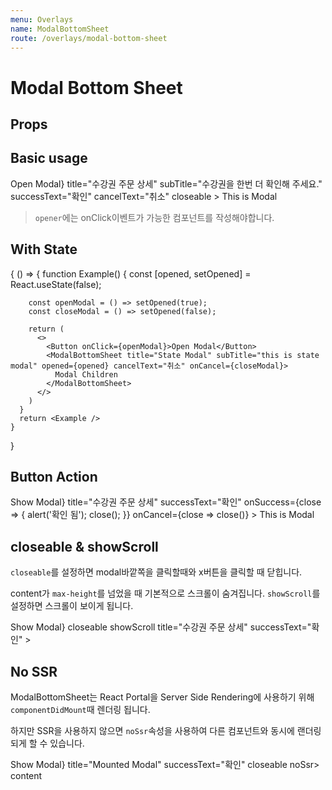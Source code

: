 ```yaml
---
menu: Overlays
name: ModalBottomSheet
route: /overlays/modal-bottom-sheet
---
```



# Modal Bottom Sheet

## Props

<PropsTable of={ModalBottomSheet} />

## Basic usage

<Playground>
  <ModalBottomSheet
    opener={<Button>Open Modal</Button>}
    title="수강권 주문 상세"
    subTitle="수강권을 한번 더 확인해 주세요."
    successText="확인"
    cancelText="취소"
    closeable
  >
    This is Modal
  </ModalBottomSheet>
</Playground>

> `opener`에는 onClick이벤트가 가능한 컴포넌트를 작성해야합니다.

## With State

<Playground>
  {
    () => {
      function Example() {
        const [opened, setOpened] = React.useState(false);

        const openModal = () => setOpened(true);
        const closeModal = () => setOpened(false);

        return (
          <>
            <Button onClick={openModal}>Open Modal</Button>
            <ModalBottomSheet title="State Modal" subTitle="this is state modal" opened={opened} cancelText="취소" onCancel={closeModal}>
              Modal Children
            </ModalBottomSheet>
          </>
        )
      }
      return <Example />
    }

}

</Playground>

## Button Action

<Playground>
  <ModalBottomSheet
    opener={<Button>Show Modal</Button>}
    title="수강권 주문 상세"
    successText="확인"
    onSuccess={close => {
      alert('확인 됨');
      close();
    }}
    onCancel={close => close()}
  >
    This is Modal
  </ModalBottomSheet>
</Playground>

## closeable & showScroll

`closeable`를 설정하면 modal바깥쪽을 클릭할때와 x버튼을 클릭할 때 닫힙니다.

content가 `max-height`를 넘었을 때 기본적으로 스크롤이 숨겨집니다.
`showScroll`를 설정하면 스크롤이 보이게 됩니다.

<Playground>
  <ModalBottomSheet
    opener={<Button>Show Modal</Button>}
    closeable
    showScroll
    title="수강권 주문 상세"
    successText="확인"
  >
    <LongContent />
  </ModalBottomSheet>
</Playground>

## No SSR

ModalBottomSheet는 React Portal을 Server Side Rendering에 사용하기 위해 `componentDidMount`때 렌더링 됩니다.

하지만 SSR을 사용하지 않으면 `noSsr`속성을 사용하여 다른 컴포넌트와 동시에 랜더링되게 할 수 있습니다.

<Playground>
  <ModalBottomSheet opener={<Button>Show Modal</Button>} title="Mounted Modal" successText="확인" closeable noSsr>
    content
  </ModalBottomSheet>
</Playground>
